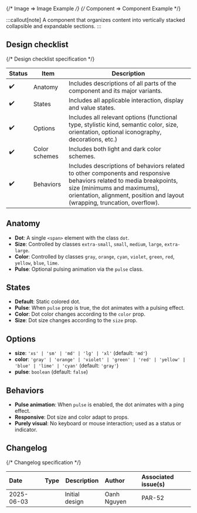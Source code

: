 
{/* Image => Image Example */}
{/* Component => Component Example */}

:::callout[note]
A component that organizes content into vertically stacked collapsible and expandable sections.
:::

## Design checklist <span id="design-checklist"></span>

{/* Design checklist specification */}

| Status | Item          | Description                                                                                                                                                                                                                       |
| ------ | ------------- | --------------------------------------------------------------------------------------------------------------------------------------------------------------------------------------------------------------------------------- |
| ✔️     | Anatomy       | Includes descriptions of all parts of the component and its major variants.                                                                                                                                                       |
| ✔️     | States        | Includes all applicable interaction, display and value states.                                                                                                                                                                    |
| ✔️     | Options       | Includes all relevant options (functional type, stylistic kind, semantic color, size, orientation, optional iconography, decorations, etc.)                                                                                       |
| ✔️     | Color schemes | Includes both light and dark color schemes.                                                                                                                                                                                       |
| ✔️     | Behaviors     | Includes descriptions of behaviors related to other components and responsive behaviors related to media breakpoints, size (minimums and maximums), orientation, alignment, position and layout (wrapping, truncation, overflow). |

## Anatomy <span id="anatomy"></span>

- **Dot**: A single `<span>` element with the class `dot`.
- **Size**: Controlled by classes `extra-small`, `small`, `medium`, `large`, `extra-large`.
- **Color**: Controlled by classes `gray`, `orange`, `cyan`, `violet`, `green`, `red`, `yellow`, `blue`, `lime`.
- **Pulse**: Optional pulsing animation via the `pulse` class.

## States <span id="states"></span>

- **Default**: Static colored dot.
- **Pulse**: When `pulse` prop is true, the dot animates with a pulsing effect.
- **Color**: Dot color changes according to the `color` prop.
- **Size**: Dot size changes according to the `size` prop.

## Options <span id="options"></span>

- **size**: `'xs' | 'sm' | 'md' | 'lg' | 'xl'` (default: `'md'`)
- **color**: `'gray' | 'orange' | 'violet' | 'green' | 'red' | 'yellow' | 'blue' | 'lime' | 'cyan'` (default: `'gray'`)
- **pulse**: `boolean` (default: `false`)

## Behaviors <span id="behaviors"></span>

- **Pulse animation**: When `pulse` is enabled, the dot animates with a ping effect.
- **Responsive**: Dot size and color adapt to props.
- **Purely visual**: No keyboard or mouse interaction; used as a status or indicator.

## Changelog <span id="changelog"></span>

{/* Changelog specification */}

| Date       | Type                                                     | Description    | Author      | Associated issue(s) |
| :--------- | :------------------------------------------------------- | -------------- | :---------- | :------------------ |
| 2025-06-03 | <Badge size='sm' kind='glass' color='cyan' label="new"/> | Initial design | Oanh Nguyen | PAR-52              |
